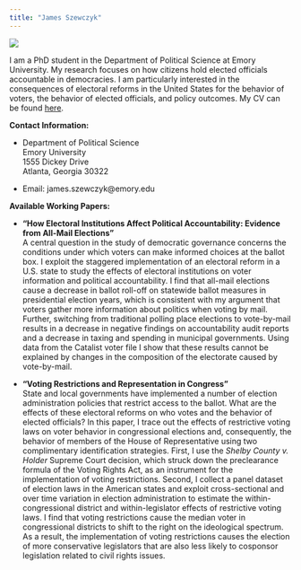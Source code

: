 ```yaml
---
title: "James Szewczyk"
---
```

![](prof photo.jpg)

I am a PhD student in the Department of Political Science at Emory University. My research focuses on how citizens hold elected officials accountable in democracies. I am particularly interested in the consequences of electoral reforms in the United States for the behavior of voters, the behavior of elected officials, and policy outcomes. My CV can be found [here](http://jamesszewczyk.github.io/personal_site/CV.pdf).

**Contact Information:**

* Department of Political Science     
Emory University                
1555 Dickey Drive   
Atlanta, Georgia 30322  


* Email: james.szewczyk@emory.edu

**Available Working Papers:** 

*   **"How Electoral Institutions Affect Political Accountability: Evidence from All-Mail Elections"**  
A central question in the study of democratic governance concerns the conditions under which voters can make informed choices at the ballot box. I exploit the staggered implementation of an electoral reform in a U.S. state to study the effects of electoral institutions on voter information and political accountability. I find that all-mail elections cause a decrease in ballot roll-off on statewide ballot measures in presidential election years, which is consistent with my argument that voters gather more information about politics when voting by mail. Further, switching from traditional polling place elections to vote-by-mail results in a decrease in negative findings on accountability audit reports and a decrease in taxing and spending in municipal governments. Using data from the Catalist voter file I show that these results cannot be explained by changes in the composition of the electorate caused by vote-by-mail.

*   **"Voting Restrictions and Representation in Congress"**  
State and local governments have implemented a number of election administration policies that restrict access to the ballot. What are the effects of these electoral reforms on who votes and the behavior of elected officials? In this paper, I trace out the effects of restrictive voting laws on voter behavior in congressional elections and, consequently, the behavior of members of the House of Representative using two complimentary identification strategies. First, I use the *Shelby County v. Holder* Supreme Court decision, which struck down the preclearance formula of the Voting Rights Act, as an instrument for the implementation of voting restrictions. Second, I collect a panel dataset of election laws in the American states and exploit cross-sectional and over time variation in election administration to estimate the within-congressional district and within-legislator effects of restrictive voting laws. I find that voting restrictions cause the median voter in congressional districts to shift to the right on the ideological spectrum. As a result, the implementation of voting restrictions causes the election of more conservative legislators that are also less likely to cosponsor legislation related to civil rights issues. 


<!--html_preserve-->

<script>
  (function(i,s,o,g,r,a,m){i['GoogleAnalyticsObject']=r;i[r]=i[r]||function(){
  (i[r].q=i[r].q||[]).push(arguments)},i[r].l=1*new Date();a=s.createElement(o),
  m=s.getElementsByTagName(o)[0];a.async=1;a.src=g;m.parentNode.insertBefore(a,m)
  })(window,document,'script','https://www.google-analytics.com/analytics.js','ga');

  ga('create', 'UA-103004130-1', 'auto');
  ga('send', 'pageview');

</script>

<!--/html_preserve-->

